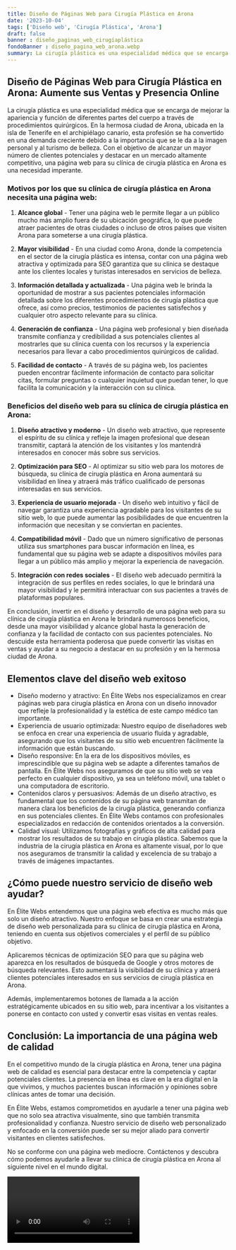 ```yaml
---
title: Diseño de Páginas Web para Cirugía Plástica en Arona
date: '2023-10-04'
tags: ['Diseño web', 'Cirugía Plástica', 'Arona']
draft: false
banner : diseño_paginas_web_cirugíaplástica
fondoBanner : diseño_pagina_web_arona.webp
summary: La cirugía plástica es una especialidad médica que se encarga de mejorar la apariencia y función de diferentes partes del cuerpo a través de procedimientos quirúrgicos. En la hermosa ciudad de Arona, ubicada en la isla de Tenerife en el archipiélago canario, esta profesión se ha convertido en una demanda creciente debido a la importancia que se le da a la imagen personal y al turismo de belleza. Con el objetivo de alcanzar un mayor número de clientes potenciales y destacar en un mercado altamente competitivo, una página web para su clínica de cirugía plástica en Arona es una necesidad imperante.
---
```


## Diseño de Páginas Web para Cirugía Plástica en Arona: Aumente sus Ventas y Presencia Online

La cirugía plástica es una especialidad médica que se encarga de mejorar la apariencia y función de diferentes partes del cuerpo a través de procedimientos quirúrgicos. En la hermosa ciudad de Arona, ubicada en la isla de Tenerife en el archipiélago canario, esta profesión se ha convertido en una demanda creciente debido a la importancia que se le da a la imagen personal y al turismo de belleza. Con el objetivo de alcanzar un mayor número de clientes potenciales y destacar en un mercado altamente competitivo, una página web para su clínica de cirugía plástica en Arona es una necesidad imperante.

### Motivos por los que su clínica de cirugía plástica en Arona necesita una página web:

1. **Alcance global** - Tener una página web le permite llegar a un público mucho más amplio fuera de su ubicación geográfica, lo que puede atraer pacientes de otras ciudades o incluso de otros países que visiten Arona para someterse a una cirugía plástica.

2. **Mayor visibilidad** - En una ciudad como Arona, donde la competencia en el sector de la cirugía plástica es intensa, contar con una página web atractiva y optimizada para SEO garantiza que su clínica se destaque ante los clientes locales y turistas interesados en servicios de belleza.

3. **Información detallada y actualizada** - Una página web le brinda la oportunidad de mostrar a sus pacientes potenciales información detallada sobre los diferentes procedimientos de cirugía plástica que ofrece, así como precios, testimonios de pacientes satisfechos y cualquier otro aspecto relevante para su clínica.

4. **Generación de confianza** - Una página web profesional y bien diseñada transmite confianza y credibilidad a sus potenciales clientes al mostrarles que su clínica cuenta con los recursos y la experiencia necesarios para llevar a cabo procedimientos quirúrgicos de calidad.

5. **Facilidad de contacto** - A través de su página web, los pacientes pueden encontrar fácilmente información de contacto para solicitar citas, formular preguntas o cualquier inquietud que puedan tener, lo que facilita la comunicación y la interacción con su clínica.

### Beneficios del diseño web para su clínica de cirugía plástica en Arona:

1. **Diseño atractivo y moderno** - Un diseño web atractivo, que represente el espíritu de su clínica y refleje la imagen profesional que desean transmitir, captará la atención de los visitantes y los mantendrá interesados en conocer más sobre sus servicios.

2. **Optimización para SEO** - Al optimizar su sitio web para los motores de búsqueda, su clínica de cirugía plástica en Arona aumentará su visibilidad en línea y atraerá más tráfico cualificado de personas interesadas en sus servicios.

3. **Experiencia de usuario mejorada** - Un diseño web intuitivo y fácil de navegar garantiza una experiencia agradable para los visitantes de su sitio web, lo que puede aumentar las posibilidades de que encuentren la información que necesitan y se conviertan en pacientes.

4. **Compatibilidad móvil** - Dado que un número significativo de personas utiliza sus smartphones para buscar información en línea, es fundamental que su página web se adapte a dispositivos móviles para llegar a un público más amplio y mejorar la experiencia de navegación.

5. **Integración con redes sociales** - El diseño web adecuado permitirá la integración de sus perfiles en redes sociales, lo que le brindará una mayor visibilidad y le permitirá interactuar con sus pacientes a través de plataformas populares.

En conclusión, invertir en el diseño y desarrollo de una página web para su clínica de cirugía plástica en Arona le brindará numerosos beneficios, desde una mayor visibilidad y alcance global hasta la generación de confianza y la facilidad de contacto con sus pacientes potenciales. No descuide esta herramienta poderosa que puede convertir las visitas en ventas y ayudar a su negocio a destacar en su profesión y en la hermosa ciudad de Arona.

<GifSeo />

<Cta />

## Elementos clave del diseño web exitoso

- Diseño moderno y atractivo: En Élite Webs nos especializamos en crear páginas web para cirugía plástica en Arona con un diseño innovador que refleje la profesionalidad y la estética de este campo médico tan importante.
- Experiencia de usuario optimizada: Nuestro equipo de diseñadores web se enfoca en crear una experiencia de usuario fluida y agradable, asegurando que los visitantes de su sitio web encuentren fácilmente la información que están buscando.
- Diseño responsive: En la era de los dispositivos móviles, es imprescindible que su página web se adapte a diferentes tamaños de pantalla. En Élite Webs nos aseguramos de que su sitio web se vea perfecto en cualquier dispositivo, ya sea un teléfono móvil, una tablet o una computadora de escritorio.
- Contenidos claros y persuasivos: Además de un diseño atractivo, es fundamental que los contenidos de su página web transmitan de manera clara los beneficios de la cirugía plástica, generando confianza en sus potenciales clientes. En Élite Webs contamos con profesionales especializados en redacción de contenidos orientados a la conversión.
- Calidad visual: Utilizamos fotografías y gráficos de alta calidad para mostrar los resultados de su trabajo en cirugía plástica. Sabemos que la industria de la cirugía plástica en Arona es altamente visual, por lo que nos aseguramos de transmitir la calidad y excelencia de su trabajo a través de imágenes impactantes.

## ¿Cómo puede nuestro servicio de diseño web ayudar?

En Élite Webs entendemos que una página web efectiva es mucho más que solo un diseño atractivo. Nuestro enfoque se basa en crear una estrategia de diseño web personalizada para su clínica de cirugía plástica en Arona, teniendo en cuenta sus objetivos comerciales y el perfil de su público objetivo.

Aplicaremos técnicas de optimización SEO para que su página web aparezca en los resultados de búsqueda de Google y otros motores de búsqueda relevantes. Esto aumentará la visibilidad de su clínica y atraerá clientes potenciales interesados en sus servicios de cirugía plástica en Arona.

Además, implementaremos botones de llamada a la acción estratégicamente ubicados en su sitio web, para incentivar a los visitantes a ponerse en contacto con usted y convertir esas visitas en ventas reales.

## Conclusión: La importancia de una página web de calidad

En el competitivo mundo de la cirugía plástica en Arona, tener una página web de calidad es esencial para destacar entre la competencia y captar potenciales clientes. La presencia en línea es clave en la era digital en la que vivimos, y muchos pacientes buscan información y opiniones sobre clínicas antes de tomar una decisión.

En Élite Webs, estamos comprometidos en ayudarle a tener una página web que no solo sea atractiva visualmente, sino que también transmita profesionalidad y confianza. Nuestro servicio de diseño web personalizado y enfocado en la conversión puede ser su mejor aliado para convertir visitantes en clientes satisfechos.

No se conforme con una página web mediocre. Contáctenos y descubra cómo podemos ayudarle a llevar su clínica de cirugía plástica en Arona al siguiente nivel en el mundo digital.

<Video />

<CtaBot job='Cirugía Plástica' city='Arona'/>

<Gmaps query='Arona+españa+maps' />
